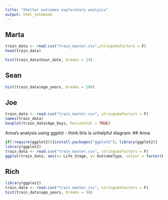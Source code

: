 ```yaml
---
title: "Shelter outcomes exploratory analysis"
output: html_notebook
---
```


## Marta
```r
train_data <- read.csv("train_master.csv",stringsAsFactors = F)
head(train_data)
```
```r
hist(train_data$hour_date, breaks = 24)
```

## Sean
```r
hist(train_data$age_years, breaks = 100)
```

## Joe
```r
train_data <- read.csv("train_master.csv", stringsAsFactors = F)
names(train_data)
boxplot(train_data$Age_Days, horizontal = TRUE)
```


Anna's analysis using ggplot - think this is unhelpful diagram:
## Anna

```r
if(!require(ggplot2)){install.packages("ggplot2"); library(ggplot2)}
library(ggplot2)
train_data <- read.csv("train_master.csv", stringsAsFactors = F)
ggplot(train_data, aes(x= Life_Stage, y= OutcomeType, colour = factor(hairtype)))+geom_point(size = 0.1)+geom_jitter()+scale_fill_brewer(palette = "Blues")
```

## Rich
```r
library(ggplot2)
train_data <- read.csv("train_master.csv", stringsAsFactors = F)
hist(train_data$age_years, breaks = 50)
```







